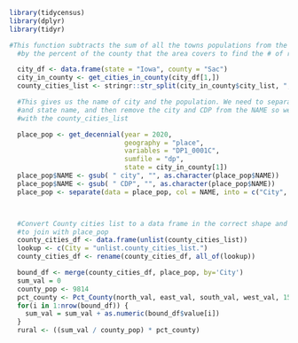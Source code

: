 
```r
library(tidycensus)
library(dplyr)
library(tidyr)

```

```r
#This function subtracts the sum of all the towns populations from the county and multiplies it
  #by the percent of the county that the area covers to find the # of rural people there are

  city_df <- data.frame(state = "Iowa", county = "Sac")
  city_in_county <- get_cities_in_county(city_df[1,])
  county_cities_list <- stringr::str_split(city_in_county$city_list, ", ")

  #This gives us the name of city and the population. We need to separate city
  #and state name, and then remove the city and CDP from the NAME so we can join
  #with the county_cities_list

  place_pop <- get_decennial(year = 2020,
                             geography = "place",
                             variables = "DP1_0001C",
                             sumfile = "dp",
                             state = city_in_county[1])
  place_pop$NAME <- gsub( " city", "", as.character(place_pop$NAME))
  place_pop$NAME <- gsub( " CDP", "", as.character(place_pop$NAME))
  place_pop <- separate(data = place_pop, col = NAME, into = c("City", "State"), sep = ";")



  #Convert County cities list to a data frame in the correct shape and name
  #to join with place_pop
  county_cities_df <- data.frame(unlist(county_cities_list))
  lookup <- c(City = "unlist.county_cities_list.")
  county_cities_df <- rename(county_cities_df, all_of(lookup))

  bound_df <- merge(county_cities_df, place_pop, by='City')
  sum_val = 0
  county_pop <- 9814
  pct_county <- Pct_County(north_val, east_val, south_val, west_val, 1500*.62137119)
  for(i in 1:nrow(bound_df)) {
    sum_val = sum_val + as.numeric(bound_df$value[i])
  }
  rural <- ((sum_val / county_pop) * pct_county)
  
```




